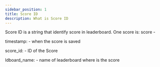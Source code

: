 ```yaml
---
sidebar_position: 1
title: Score ID
description: What is Score ID
---
```



Score ID is a string that identify score in leaderboard.
One score is:
score - <NumberType/>

timestamp:<NumberType/> - when the score is saved

score_id:<ScoreIDTypeInAPI/> - ID of the Score

ldboard_name:<StringType/> - name of leaderboard where is the score
